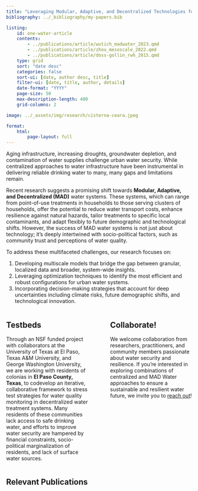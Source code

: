 ```yaml
---
title: "Leveraging Modular, Adaptive, and Decentralized Technologies for Urban Water Security in a Changing Climate"
bibliography: ../_bibliography/my-papers.bib

listing:
    id: one-water-article
    contents: 
        - ../publications/article/wutich_madwater_2023.qmd
        - ../publications/article/zhou_mesoscale_2022.qmd
        - ../publications/article/doss-gollin_rwh_2015.qmd
    type: grid
    sort: "date desc"
    categories: false
    sort-ui: [date, author desc, title]
    filter-ui: [date, title, author, details]
    date-format: "YYYY"
    page-size: 50
    max-description-length: 400
    grid-columns: 2

image: ../_assets/img/research/cisterna-ceara.jpeg

format:
    html:
        page-layout: full
---
```


Aging infrastructure, increasing droughts, groundwater depletion, and contamination of water supplies challenge urban water security.
While centralized approaches to water infrastructure have been instrumental in delivering reliable drinking water to many, many gaps and limitations remain.

Recent research suggests a promising shift towards **Modular, Adaptive, and Decentralized (MAD)** water systems.
These systems, which can range from point-of-use treatments in households to those serving clusters of households, offer the potential to reduce water transport costs, enhance resilience against natural hazards, tailor treatments to specific local contaminants, and adapt flexibly to future demographic and technological shifts.
However, the success of MAD water systems is not just about technology; it's deeply intertwined with socio-political factors, such as community trust and perceptions of water quality.

To address these multifaceted challenges, our research focuses on:


1. Developing multiscale models that bridge the gap between granular, localized data and broader, system-wide insights.
1. Leveraging optimization techniques to identify the most efficient and robust configurations for urban water systems.
1. Incorporating decision-making strategies that account for deep uncertainties including climate risks, future demographic shifts, and technological innovation.

:::: {.columns}
::: {.column width="48%"}

## Testbeds

Through an NSF funded project with collaborators at the University of Texas at El Paso, Texas A&M University, and George Washington University, we are working with residents of colonias in **El Paso County, Texas**, to codevelop an iterative, collaborative framework to stress test strategies for water quality monitoring in decentralized water treatment systems.
Many residents of these communities lack access to safe drinking water, and efforts to improve water security are hampered by financial constraints, socio-political marginalization of residents, and lack of surface water sources.

:::
::: {.column width="4%"}
:::
::: {.column width="48%"}

## Collaborate!

We welcome collaboration from researchers, practitioners, and community members passionate about water security and resilience.
If you're interested in exploring combinations of centralized and MAD Water approaches to ensure a sustainable and resilient water future, we invite you to [reach out](../contact.qmd)!
:::
::::

## Relevant Publications

:::{#one-water-article}
:::
